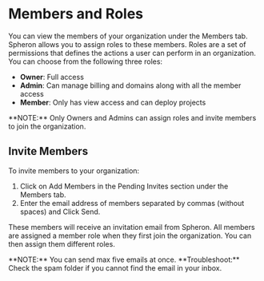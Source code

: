 
# Members and Roles

You can view the members of your organization under the Members tab. Spheron allows you to assign roles to these members. Roles are a set of permissions that defines the actions a user can perform in an organization. \
You can choose from the following three roles:
- **Owner**: Full access
- **Admin**: Can manage billing and domains along with all the member access
- **Member**: Only has view access and can deploy projects

<Callout type="info">
  **NOTE:** Only Owners and Admins can assign roles and invite members to join the organization.
</Callout>

## Invite Members
To invite members to your organization:
1. Click on Add Members in the Pending Invites section under the Members tab.
2. Enter the email address of members separated by commas (without spaces) and Click Send. 

These members will receive an invitation email from Spheron.
All members are assigned a member role when they first join the organization. You can then assign them different roles.

<Callout type="info">
  **NOTE:** You can send max five emails at once.
</Callout>

<Callout>
  **Troubleshoot:** Check the spam folder if you cannot find the email in your inbox.
</Callout>

<Navigation name="Members & Roles" />
